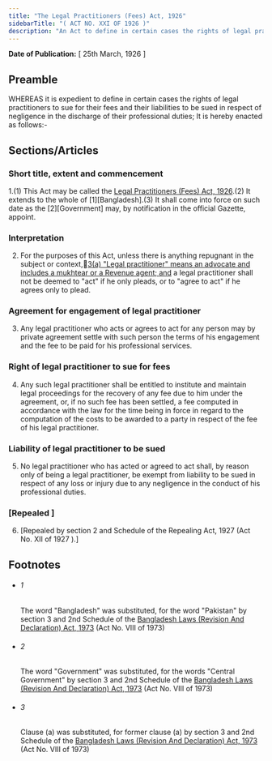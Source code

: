 ```yaml
---
title: "The Legal Practitioners (Fees) Act, 1926"
sidebarTitle: "( ACT NO. XXI OF 1926 )"
description: "An Act to define in certain cases the rights of legal practitioners to sue for their fees and their liabilities to be sued in respect of negligence in the discharge of their professional duties."
---
```


**Date of Publication:** [ 25th March, 1926 ]

## Preamble

WHEREAS it is expedient to define in certain cases the rights of legal practitioners to sue for their fees and their liabilities to be sued in respect of negligence in the discharge of their professional duties; It is hereby enacted as follows:-

## Sections/Articles

### Short title, extent and commencement

1.(1) This Act may be called the [Legal Practitioners (Fees) Act, 1926](/act-142.html "Legal Practitioners (Fees) Act, 1926").(2) It extends to the whole of [1][Bangladesh].(3) It shall come into force on such date as the [2][Government] may, by notification in the official Gazette, appoint.

### Interpretation

2. For the purposes of this Act, unless there is anything repugnant in the subject or context,[3](1)[(a) "Legal practitioner" means an advocate and includes a mukhtear or a Revenue agent; and](b) a legal practitioner shall not be deemed to "act" if he only pleads, or to "agree to act" if he agrees only to plead.

### Agreement for engagement of legal practitioner

3. Any legal practitioner who acts or agrees to act for any person may by private agreement settle with such person the terms of his engagement and the fee to be paid for his professional services.

### Right of legal practitioner to sue for fees

4. Any such legal practitioner shall be entitled to institute and maintain legal proceedings for the recovery of any fee due to him under the agreement, or, if no such fee has been settled, a fee computed in accordance with the law for the time being in force in regard to the computation of the costs to be awarded to a party in respect of the fee of his legal practitioner.

### Liability of legal practitioner to be sued

5. No legal practitioner who has acted or agreed to act shall, by reason only of being a legal practitioner, be exempt from liability to be sued in respect of any loss or injury due to any negligence in the conduct of his professional duties.

### [Repealed ]

6. [Repealed by section 2 and Schedule of the Repealing Act, 1927 (Act No. XII of 1927 ).]

## Footnotes

- ###### 1

  The word "Bangladesh" was substituted, for the word "Pakistan" by section 3 and 2nd Schedule of the [Bangladesh Laws (Revision And Declaration) Act, 1973](/act-430.html "Bangladesh Laws (Revision And Declaration) Act, 1973") (Act No. VIII of 1973)

- ###### 2

  The word "Government" was substituted, for the words "Central Government" by section 3 and 2nd Schedule of the [Bangladesh Laws (Revision And Declaration) Act, 1973](/act-430.html "Bangladesh Laws (Revision And Declaration) Act, 1973") (Act No. VIII of 1973)

- ###### 3

  Clause (a) was substituted, for former clause (a) by section 3 and 2nd Schedule of the [Bangladesh Laws (Revision And Declaration) Act, 1973](/act-430.html "Bangladesh Laws (Revision And Declaration) Act, 1973") (Act No. VIII of 1973)
